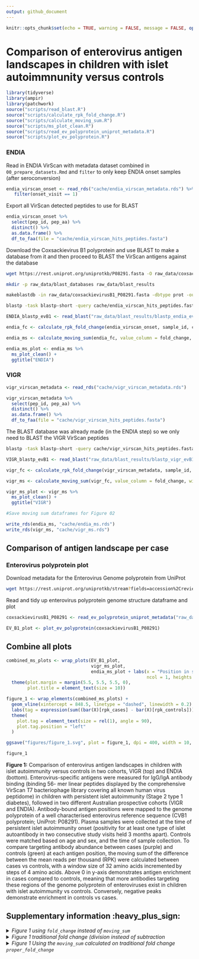 ```yaml
---
output: github_document
---
```


```r
knitr::opts_chunk$set(echo = TRUE, warning = FALSE, message = FALSE, options(readr.show_col_types = FALSE))
```

# Comparison of enterovirus antigen landscapes in children with islet autoimmnunity versus controls

```r
library(tidyverse)
library(ampir)
library(patchwork)
source("scripts/read_blast.R")
source("scripts/calculate_rpk_fold_change.R")
source("scripts/calculate_moving_sum.R")
source("scripts/ms_plot_clean.R")
source("scripts/read_ev_polyprotein_uniprot_metadata.R")
source("scripts/plot_ev_polyprotein.R")
```

### ENDIA

Read in ENDIA VirScan with metadata dataset combined in `00_prepare_datasets.Rmd`
and `filter` to only keep ENDIA onset samples (after seroconversion)

```r
endia_virscan_onset <- read_rds("cache/endia_virscan_metadata.rds") %>% 
   filter(onset_visit == 1)
```

Export all VirScan detected peptides to use for BLAST

```r
endia_virscan_onset %>% 
  select(pep_id, pep_aa) %>% 
  distinct() %>% 
  as.data.frame() %>% 
  df_to_faa(file = "cache/endia_virscan_hits_peptides.fasta")
```

Download the Coxsackievirus B1 polyprotein and use BLAST to make a database from it and then proceed to BLAST the VirScan antigens against the database

```bash
wget https://rest.uniprot.org/uniprotkb/P08291.fasta -O raw_data/coxsackievirusB1_P08291.fasta

mkdir -p raw_data/blast_databases raw_data/blast_results

makeblastdb -in raw_data/coxsackievirusB1_P08291.fasta -dbtype prot -out raw_data/blast_databases/coxsackievirusB1_P08291_db

blastp -task blastp-short -query cache/endia_virscan_hits_peptides.fasta -db raw_data/blast_databases/coxsackievirusB1_P08291_db -outfmt '6 qaccver saccver pident nident length evalue bitscore mismatch gapopen qstart qend sstart send qseq sseq ppos stitle frames' -evalue 0.01 -word_size 2 -out raw_data/blast_results/blastp_endia_evB1_all_virscan_peps.blast
```

```r
ENDIA_blastp_evB1 <- read_blast("raw_data/blast_results/blastp_endia_evB1_all_virscan_peps.blast")

endia_fc <- calculate_rpk_fold_change(endia_virscan_onset, sample_id, condition, pep_id, abundance, ENDIA_blastp_evB1)

endia_ms <- calculate_moving_sum(endia_fc, value_column = fold_change, win_size = 32, step_size = 4)

endia_ms_plot <- endia_ms %>% 
  ms_plot_clean() +
  ggtitle("ENDIA")
```

### VIGR

```r
vigr_virscan_metadata <- read_rds("cache/vigr_virscan_metadata.rds")

vigr_virscan_metadata %>% 
  select(pep_id, pep_aa) %>% 
  distinct() %>% 
  as.data.frame() %>% 
  df_to_faa(file = "cache/vigr_virscan_hits_peptides.fasta")
```

The BLAST database was already made (in the ENDIA step) so we only need to BLAST the VIGR VirScan peptides

```bash
blastp -task blastp-short -query cache/vigr_virscan_hits_peptides.fasta -db raw_data/blast_databases/coxsackievirusB1_P08291_db -outfmt '6 qaccver saccver pident nident length evalue bitscore mismatch gapopen qstart qend sstart send qseq sseq ppos stitle frames' -evalue 0.01 -word_size 2 -out raw_data/blast_results/blastp_vigr_evB1_all_virscan_peps.blast
```

```r
VIGR_blastp_evB1 <- read_blast("raw_data/blast_results/blastp_vigr_evB1_all_virscan_peps.blast")

vigr_fc <- calculate_rpk_fold_change(vigr_virscan_metadata, sample_id, Condition, pep_id, abundance, VIGR_blastp_evB1)

vigr_ms <- calculate_moving_sum(vigr_fc, value_column = fold_change, win_size = 32, step_size = 4)

vigr_ms_plot <- vigr_ms %>% 
  ms_plot_clean() +
  ggtitle("VIGR")
```

```r
#Save moving sum dataframes for Figure 02

write_rds(endia_ms, "cache/endia_ms.rds")
write_rds(vigr_ms, "cache/vigr_ms.rds")
```


## Comparison of antigen landscape per case

### Enterovirus polyprotein plot

Download metadata for the Enterovirus Genome polyprotein from UniProt 

```bash
wget https://rest.uniprot.org/uniprotkb/stream?fields=accession%2Creviewed%2Cid%2Cprotein_name%2Corganism_name%2Clength%2Csequence%2Cft_chain&format=tsv&query=%28%22Coxsackievirus+B1%22+AND+%28virus_host_name%3AHuman%29%29 -O raw_data/coxsackievirusB1_P08291.tsv
```

Read and tidy up enterovirus polyprotein genome structure dataframe and plot

```r
coxsackievirusB1_P08291 <- read_ev_polyprotein_uniprot_metadata("raw_data/coxsackievirusB1_P08291.tsv")

EV_B1_plot <- plot_ev_polyprotein(coxsackievirusB1_P08291)
```

## Combine all plots

```r
combined_ms_plots <- wrap_plots(EV_B1_plot,
                                vigr_ms_plot,
                                endia_ms_plot + labs(x = "Position in sequence (amino acids)") + theme(legend.position = "bottom"),
                                                     ncol = 1, heights = c(0.3, 3, 3)) &
  theme(plot.margin = margin(5.5, 5.5, 5.5, 0),
        plot.title = element_text(size = 10)) 

figure_1 <- wrap_elements(combined_ms_plots) +
  geom_vline(xintercept = 848.5, linetype = "dashed", linewidth = 0.2) +
  labs(tag = expression(sum((bar(X)[rpk_cases] - bar(X)[rpk_controls])))) +
  theme(
    plot.tag = element_text(size = rel(1), angle = 90),
    plot.tag.position = "left"
  )
```

```r
ggsave("figures/figure_1.svg", plot = figure_1, dpi = 400, width = 10, height = 7)
```

```r
figure_1
```

**Figure 1:** Comparison of enterovirus antigen landscapes in children with islet autoimmunity versus controls in two cohorts, VIGR (top) and ENDIA (bottom). Enterovirus-specific antigens were measured for IgG/IgA antibody binding (binding 56- mer linear peptides displayed by the comprehensive VirScan T7 bacteriophage library covering all known human virus peptidome) in children with persistent islet autoimmunity (Stage 2 type 1 diabetes), followed in two different Australian prospective cohorts (VIGR and ENDIA). Antibody-bound antigen positions were mapped to the genome polyprotein of a well characterised enterovirus reference sequence (CVB1 polyprotein; UniProt: P08291). Plasma samples were collected at the time of persistent islet autoimmunity onset (positivity for at least one type of islet autoantibody in two consecutive study visits held 3 months apart). Controls were matched based on age and sex, and the time of sample collection. To compare targeting antibody abundance between cases (purple) and controls (green) at each antigen position, the moving sum of the difference between the mean reads per thousand (RPK) were calculated between cases vs controls, with a window size of 32 amino acids incremented by steps of 4 amino acids. Above 0 in y-axis demonstrates antigen enrichment in cases compared to controls, meaning that more antibodies targeting these regions of the genome polyprotein of enteroviruses exist in children with islet autoimmunity vs controls. Conversely, negative peaks demonstrate enrichment in controls vs cases.


## Supplementary information :heavy_plus_sign:

<details>
  <summary><i> Figure 1 using `fold_change` instead of `moving_sum` </i></summary>
  
```r
vigr_fc_plot <- vigr_fc %>%
    mutate(Condition = if_else(fold_change > 0, "Case", "Control")) %>% 
    ggplot(aes(x = (start + end) / 2, y = fold_change, fill = Condition)) +
    geom_bar(stat = "identity") +
    labs(x = "", fill = "", y = "") +
    theme_minimal() +
    theme(panel.grid.minor = element_blank(),
          panel.grid.major = element_blank()) +
    scale_fill_manual(values = c("Case" = "#d73027", "Control" = "#4575b4"), labels = c("Case", "Control")) +
    theme(legend.position = "none") +
    ggtitle("VIGR")

endia_fc_plot <- endia_fc %>%
    mutate(Condition = if_else(fold_change > 0, "Case", "Control")) %>% 
    ggplot(aes(x = (start + end) / 2, y = fold_change, fill = Condition)) +
    geom_bar(stat = "identity") +
    labs(x = "", fill = "", y = "") +
    theme_minimal() +
    theme(panel.grid.minor = element_blank(),
          panel.grid.major = element_blank()) +
    scale_fill_manual(values = c("Case" = "#d73027", "Control" = "#4575b4"), labels = c("Case", "Control")) +
    theme(legend.position = "none") +
    ggtitle("ENDIA")

combined_fc_plots <- wrap_plots(EV_B1_plot,
                                vigr_fc_plot,
                                endia_fc_plot + labs(x = "Position in sequence (amino acids)") + theme(legend.position = "bottom"),
                                                     ncol = 1, heights = c(0.3, 3, 3)) &
  theme(plot.margin = margin(5.5, 5.5, 5.5, 0),
        plot.title = element_text(size = 10)) 

wrap_elements(combined_fc_plots) +
  geom_vline(xintercept = 848.5, linetype = "dashed", linewidth = 0.2) +
  labs(tag = expression(bar(X)[rpk_cases] - bar(X)[rpk_controls])) +
  theme(
    plot.tag = element_text(size = rel(1), angle = 90),
    plot.tag.position = "left"
  )
```

</details>

<details>
  <summary><i> Figure 1 traditional fold change (division instead of subtraction </i></summary>

```r
endia_proper_fc_plot <- endia_fc %>%  
  mutate(proper_fold_change = log2((mean_rpk_per_pepCase + 1) / (mean_rpk_per_pepControl + 1))) %>% 
  mutate(Condition = if_else(proper_fold_change > 0, "Case", "Control")) %>% 
   ggplot(aes(x = (start + end) / 2, y = proper_fold_change, fill = Condition)) +
    geom_bar(stat = "identity") +
    labs(x = "", fill = "", y = "") +
    theme_minimal() +
    theme(panel.grid.minor = element_blank(),
          panel.grid.major = element_blank()) +
  ggtitle("ENDIA")

vigr_proper_fc_plot <- vigr_fc %>%
  mutate(proper_fold_change = log2((mean_rpk_per_pepCase + 1) / (mean_rpk_per_pepControl + 1))) %>% 
  mutate(Condition = if_else(proper_fold_change > 0, "Case", "Control")) %>% 
   ggplot(aes(x = (start + end) / 2, y = proper_fold_change, fill = Condition)) +
    geom_bar(stat = "identity") +
    labs(x = "", fill = "", y = "") +
    theme_minimal() +
    theme(panel.grid.minor = element_blank(),
          panel.grid.major = element_blank()) +
    ggtitle("VIGR")

combined_proper_fc_plots <- wrap_plots(EV_B1_plot,
                                vigr_proper_fc_plot,
                                endia_proper_fc_plot + labs(x = "Position in sequence (amino acids)") + theme(legend.position = "bottom"),
                                                     ncol = 1, heights = c(0.3, 3, 3)) &
  theme(plot.margin = margin(5.5, 5.5, 5.5, 0),
        plot.title = element_text(size = 10)) 

wrap_elements(combined_proper_fc_plots) +
  labs(tag = expression(log2(bar(X)[rpk_cases] / bar(X)[rpk_controls]))) +
  theme(
    plot.tag = element_text(size = rel(1), angle = 90),
    plot.tag.position = "left"
  )
```

</details>

<details>
  <summary><i> Figure 1 Using the `moving_sum` calculated on traditional fold change `proper_fold_change`</i></summary>

```r
vigr_proper_fc <- vigr_fc %>%
  mutate(proper_fold_change = log2((mean_rpk_per_pepCase + 1) / (mean_rpk_per_pepControl + 1))) %>% 
  mutate(Condition = if_else(proper_fold_change > 0, "Case", "Control")) 

vigr_proper_fc_ms <- calculate_moving_sum(vigr_proper_fc, value_column = proper_fold_change, win_size = 32, step_size = 4)

vigr_proper_fc_ms_plot <- vigr_proper_fc_ms %>% 
  ms_plot_clean() +
    ggtitle("VIGR")

endia_proper_fc <- endia_fc %>%  
  mutate(proper_fold_change = log2((mean_rpk_per_pepCase + 1) / (mean_rpk_per_pepControl + 1))) %>% 
  mutate(Condition = if_else(proper_fold_change > 0, "Case", "Control"))

endia_proper_fc_ms <- calculate_moving_sum(endia_proper_fc, value_column = proper_fold_change, win_size = 32, step_size = 4)

endia_proper_fc_ms_plot <- endia_proper_fc_ms %>% 
  ms_plot_clean() +
    ggtitle("ENDIA")


combined_proper_fc_ms_plots <- wrap_plots(EV_B1_plot,
                                vigr_proper_fc_ms_plot,
                                endia_proper_fc_ms_plot + labs(x = "Position in sequence (amino acids)") + theme(legend.position = "bottom"),
                                                     ncol = 1, heights = c(0.3, 3, 3)) &
  theme(plot.margin = margin(5.5, 5.5, 5.5, 0),
        plot.title = element_text(size = 10)) 

wrap_elements(combined_proper_fc_ms_plots) +
  labs(tag = expression(sum(log2(bar(X)[rpk_cases] / bar(X)[rpk_controls])))) +
  theme(
    plot.tag = element_text(size = rel(1), angle = 90),
    plot.tag.position = "left"
  )
```

</details>
